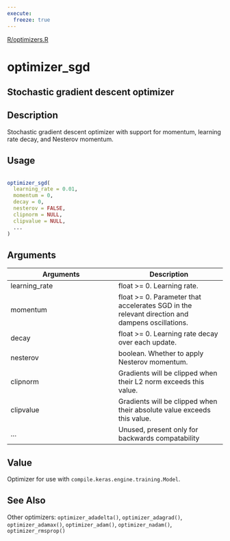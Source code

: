 ```yaml
---
execute:
  freeze: true
---
```


[R/optimizers.R](https://github.com/rstudio/keras//blob/main/R/optimizers.R#L24) 

# optimizer_sgd

## Stochastic gradient descent optimizer

## Description
 Stochastic gradient descent optimizer with support for momentum, learning rate decay, and Nesterov momentum. 


## Usage
```r
 
optimizer_sgd( 
  learning_rate = 0.01, 
  momentum = 0, 
  decay = 0, 
  nesterov = FALSE, 
  clipnorm = NULL, 
  clipvalue = NULL, 
  ... 
) 
```

## Arguments
|Arguments|Description|
|---|---|
| learning_rate | float >= 0. Learning rate. |
| momentum | float >= 0. Parameter that accelerates SGD in the relevant direction and dampens oscillations. |
| decay | float >= 0. Learning rate decay over each update. |
| nesterov | boolean. Whether to apply Nesterov momentum. |
| clipnorm | Gradients will be clipped when their L2 norm exceeds this value. |
| clipvalue | Gradients will be clipped when their absolute value exceeds this value. |
| ... | Unused, present only for backwards compatability |



## Value
 Optimizer for use with `compile.keras.engine.training.Model`. 



## See Also
 Other optimizers:  `optimizer_adadelta()`, `optimizer_adagrad()`, `optimizer_adamax()`, `optimizer_adam()`, `optimizer_nadam()`, `optimizer_rmsprop()` 

